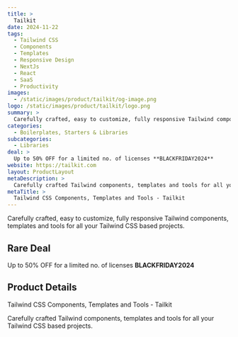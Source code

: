 ```yaml
---
title: >
  Tailkit
date: 2024-11-22
tags:
  - Tailwind CSS
  - Components
  - Templates
  - Responsive Design
  - NextJs
  - React
  - SaaS
  - Productivity
images:
  - /static/images/product/tailkit/og-image.png
logo: /static/images/product/tailkit/logo.png
summary: >
  Carefully crafted, easy to customize, fully responsive Tailwind components, templates and tools for all your Tailwind CSS based projects.
categories:
  - Boilerplates, Starters & Libraries
subcategories:
  - Libraries
deal: >
  Up to 50% OFF for a limited no. of licenses **BLACKFRIDAY2024**
website: https://tailkit.com
layout: ProductLayout
metaDescription: >
  Carefully crafted Tailwind components, templates and tools for all your Tailwind CSS based projects.
metaTitle: >
  Tailwind CSS Components, Templates and Tools - Tailkit
---
```

Carefully crafted, easy to customize, fully responsive Tailwind components, templates and tools for all your Tailwind CSS based projects.

## Rare Deal

Up to 50% OFF for a limited no. of licenses **BLACKFRIDAY2024**

## Product Details
Tailwind CSS Components, Templates and Tools - Tailkit

Carefully crafted Tailwind components, templates and tools for all your Tailwind CSS based projects.
